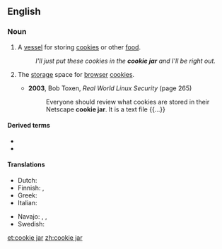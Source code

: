 ==English==

===Noun===
{{wikipedia}}
{{en-noun}}

# A [[vessel]] for storing [[cookie]]s or other [[food]].
#: ''I'll just put these cookies in the '''cookie jar''' and I'll be right out.''
# {{lb|en|Internet}} The [[storage]] space for [[browser]] [[cookie]]s.
#* '''2003''', Bob Toxen, ''Real World Linux Security'' (page 265)
#*: Everyone should review what cookies are stored in their Netscape '''cookie jar'''. It is a text file {{...}}

====Derived terms====
* {{l|en|caught with one's hand in the cookie jar}}
* {{l|en|cookie-jar reserve}}

====Translations====
{{trans-top|a vessel for storing food}}
* Dutch: {{t|nl|koekjestrommel}}
* Finnish: {{t|fi|keksipurkki}}, {{t|fi|piparipurkki}}
* Greek: {{t|el|μπισκοτιέρα|f}}
* Italian: {{t|it|biscottiera|f}}
{{trans-mid}}
* Navajo: {{t|nv|bááh łikaní biłeetsʼaʼ}}, {{t|nv|bááh łikaní beʼésaʼ}}, {{t|nv|ásaaʼ bááh dáʼákaʼí łikanígíí biih nájihí}}
* Swedish: {{t+|sv|kakburk|c}}
{{trans-bottom}}

[[et:cookie jar]]
[[zh:cookie jar]]